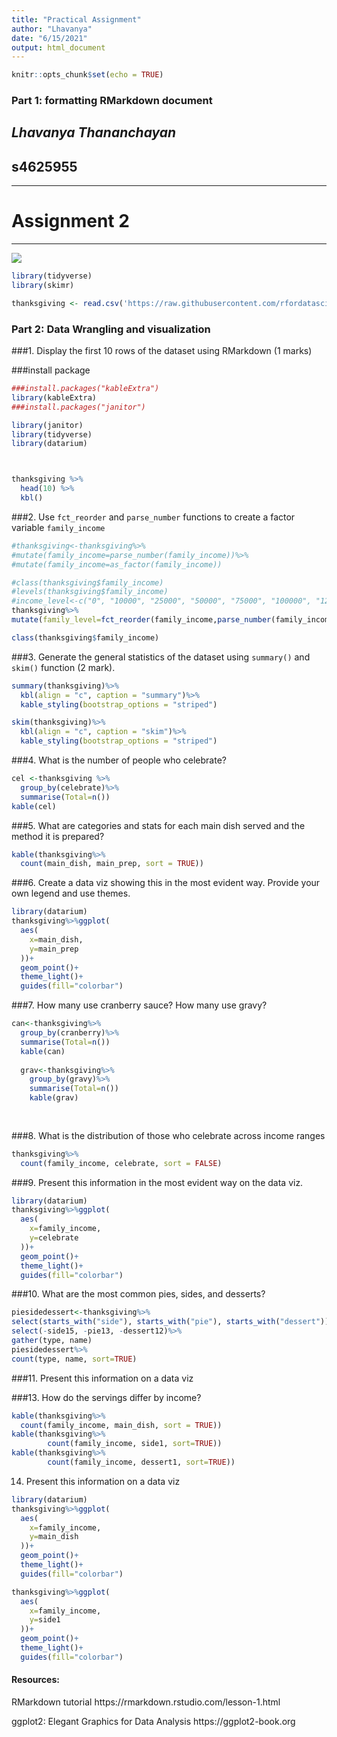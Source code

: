 ```yaml
---
title: "Practical Assignment"
author: "Lhavanya"
date: "6/15/2021"
output: html_document
---
```


```r
knitr::opts_chunk$set(echo = TRUE)
```

### Part 1: formatting RMarkdown document  

## *Lhavanya Thananchayan*
## **s4625955** 

-----------------------------------------------------------------------

# Assignment 2


-----------------------------------------------------------------------

![](123.JPG)



```r
library(tidyverse)
library(skimr)
```
```r
thanksgiving <- read.csv('https://raw.githubusercontent.com/rfordatascience/tidytuesday/master/data/2018/2018-11-20/thanksgiving_meals.csv')
```


### Part 2: Data Wrangling and visualization 

###1. Display the first 10 rows of the dataset using RMarkdown (1 marks)

###install package
```r
###install.packages("kableExtra")
library(kableExtra)
###install.packages("janitor")

library(janitor)
library(tidyverse)
library(datarium)




```



```r
thanksgiving %>%
  head(10) %>%
  kbl()
```
###2. Use `fct_reorder` and `parse_number` functions to create a factor variable `family_income`

```r
#thanksgiving<-thanksgiving%>%
#mutate(family_income=parse_number(family_income))%>%
#mutate(family_income=as_factor(family_income))

#class(thanksgiving$family_income)
#levels(thanksgiving$family_income)
#income_level<-c("0", "10000", "25000", "50000", "75000", "100000", "125000", "150000", "175000", "200000")
thanksgiving%>%
mutate(family_level=fct_reorder(family_income,parse_number(family_income)))

class(thanksgiving$family_income)
```
###3. Generate the general statistics of the dataset using `summary()` and `skim()` function (2 mark).

```r
summary(thanksgiving)%>%
  kbl(align = "c", caption = "summary")%>%
  kable_styling(bootstrap_options = "striped")

skim(thanksgiving)%>%
  kbl(align = "c", caption = "skim")%>%
  kable_styling(bootstrap_options = "striped")

```

###4. What is the number of people who celebrate?
```r
cel <-thanksgiving %>%
  group_by(celebrate)%>%
  summarise(Total=n())
kable(cel)
```


###5. What are categories and stats for each main dish served and the method it is prepared?
```r
kable(thanksgiving%>%
  count(main_dish, main_prep, sort = TRUE))
```
###6. Create a data viz showing this in the most evident way. Provide your own legend and use themes.

```r
library(datarium)
thanksgiving%>%ggplot(
  aes(
    x=main_dish,
    y=main_prep
  ))+
  geom_point()+
  theme_light()+
  guides(fill="colorbar")
```




###7. How many use cranberry sauce? How many use gravy?

```r
can<-thanksgiving%>%
  group_by(cranberry)%>%
  summarise(Total=n())
  kable(can)
  
  grav<-thanksgiving%>%
    group_by(gravy)%>%
    summarise(Total=n())
    kable(grav)
  
  
```

###8. What is the distribution of those who celebrate across income ranges

```r
thanksgiving%>%
  count(family_income, celebrate, sort = FALSE)
```


###9. Present this information in the most evident way on the data viz.
```r
library(datarium)
thanksgiving%>%ggplot(
  aes(
    x=family_income,
    y=celebrate
  ))+
  geom_point()+
  theme_light()+
  guides(fill="colorbar")
```



###10. What are the most common pies, sides, and desserts?

```r
piesidedessert<-thanksgiving%>%
select(starts_with("side"), starts_with("pie"), starts_with("dessert"))%>%
select(-side15, -pie13, -dessert12)%>%
gather(type, name)
piesidedessert%>%
count(type, name, sort=TRUE)
```

###11. Present this information on a data viz



###13. How do the servings differ by income?
```r
kable(thanksgiving%>%
  count(family_income, main_dish, sort = TRUE))
kable(thanksgiving%>%
        count(family_income, side1, sort=TRUE))
kable(thanksgiving%>%
        count(family_income, dessert1, sort=TRUE))
```

14. Present this information on a data viz

```r
library(datarium)
thanksgiving%>%ggplot(
  aes(
    x=family_income,
    y=main_dish
  ))+
  geom_point()+
  theme_light()+
  guides(fill="colorbar")
```

```r
thanksgiving%>%ggplot(
  aes(
    x=family_income,
    y=side1
  ))+
  geom_point()+
  theme_light()+
  guides(fill="colorbar")
```






#### Resources:

RMarkdown tutorial https://rmarkdown.rstudio.com/lesson-1.html

ggplot2: Elegant Graphics for Data Analysis https://ggplot2-book.org

